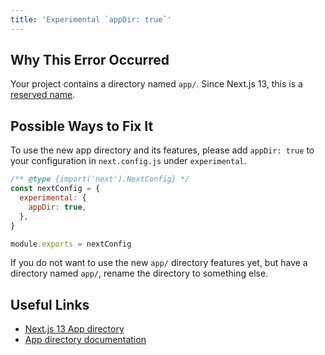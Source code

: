 ```yaml
---
title: 'Experimental `appDir: true`'
---
```


## Why This Error Occurred

Your project contains a directory named `app/`. Since Next.js 13, this is a [reserved name](/blog/next-13#new-app-directory-beta).

## Possible Ways to Fix It

To use the new app directory and its features, please add `appDir: true` to your configuration in `next.config.js` under `experimental`.

```js filename="next.config.js"
/** @type {import('next').NextConfig} */
const nextConfig = {
  experimental: {
    appDir: true,
  },
}

module.exports = nextConfig
```

If you do not want to use the new `app/` directory features yet, but have a directory named `app/`, rename the directory to something else.

## Useful Links

- [Next.js 13 App directory](/blog/next-13#new-app-directory-beta)
- [App directory documentation](/docs/app/getting-started)
